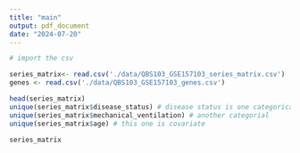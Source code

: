 ```yaml
---
title: "main"
output: pdf_document
date: "2024-07-20"
---
```



```r

# import the csv

series_matrix<- read.csv('./data/QBS103_GSE157103_series_matrix.csv')
genes <- read.csv('./data/QBS103_GSE157103_genes.csv')

```
```r
head(series_matrix)
unique(series_matrix$disease_status) # disease status is one categorical 
unique(series_matrix$mechanical_ventilation) # another categorial 
unique(series_matrix$age) # this one is covariate 

series_matrix


```
```r

```


